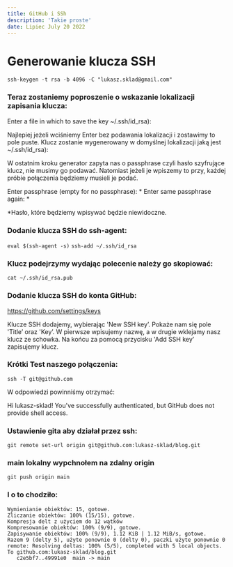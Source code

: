 ```yaml
---
title: GitHub i SSh
description: 'Takie proste'
date: Lipiec July 20 2022
---
```


<h1>Generowanie klucza SSH</h1>

`ssh-keygen -t rsa -b 4096 -C "lukasz.sklad@gmail.com"`

<h3>Teraz zostaniemy poproszenie o wskazanie lokalizacji zapisania klucza:</h3> 
Enter a file in which to save the key ~/.ssh/id_rsa):

Najlepiej jeżeli wciśniemy Enter bez podawania lokalizacji i zostawimy to pole puste. Klucz zostanie wygenerowany w domyślnej lokalizacji jaką jest ~/.ssh/id_rsa):

W ostatnim kroku generator zapyta nas o passphrase czyli hasło szyfrujące klucz, nie musimy go podawać. Natomiast jeżeli je wpiszemy to przy, każdej próbie połączenia będziemy musieli je podać.

Enter passphrase (empty for no passphrase): *
Enter same passphrase again: *

*Hasło, które będziemy wpisywać będzie niewidoczne.

<h3>Dodanie klucza SSH do ssh-agent:</h3>

```eval $(ssh-agent -s)```
```ssh-add ~/.ssh/id_rsa```

<h3>Klucz podejrzymy wydając polecenie należy go skopiować:</h3>

```cat ~/.ssh/id_rsa.pub```

<h3>Dodanie klucza SSH do konta GitHub:</h3>

https://github.com/settings/keys

Klucze SSH dodajemy, wybierając 'New SSH key’. Pokaże nam się pole 'Title’ oraz 'Key’. W pierwsze wpisujemy nazwę, a w drugie wklejamy nasz klucz ze schowka. Na końcu za pomocą przycisku 'Add SSH key’ zapisujemy klucz.

<h3>Krótki Test naszego połączenia:</h3>

```ssh -T git@github.com```

W odpowiedzi powinniśmy otrzymać:

Hi lukasz-sklad! You've successfully authenticated, but GitHub does not provide shell access.

<h3>Ustawienie gita aby działał przez ssh:</h3>

```git remote set-url origin git@github.com:lukasz-sklad/blog.git```

<h3>main lokalny wypchnołem na zdalny origin</h3>

```git push origin main```

<h3>I o to chodziło:</h3>

```
Wymienianie obiektów: 15, gotowe.
Zliczanie obiektów: 100% (15/15), gotowe.
Kompresja delt z użyciem do 12 wątków
Kompresowanie obiektów: 100% (9/9), gotowe.
Zapisywanie obiektów: 100% (9/9), 1.12 KiB | 1.12 MiB/s, gotowe.
Razem 9 (delty 5), użyte ponownie 0 (delty 0), paczki użyte ponownie 0
remote: Resolving deltas: 100% (5/5), completed with 5 local objects.
To github.com:lukasz-sklad/blog.git
   c2e5bf7..49991e0  main -> main
```
